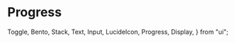 # Progress

  Toggle,
  Bento,
  Stack,
  Text,
  Input,
  LucideIcon,
  Progress,
  Display,
} from "ui";

<div className={darkTheme}>
  <Toggle />
</div>

<Display label="progress">
    <Toggle size="sm" />

  <Toggle size="sm" tone="tomato" />
  <Toggle size="lg" tone="sky" />
</Display>
